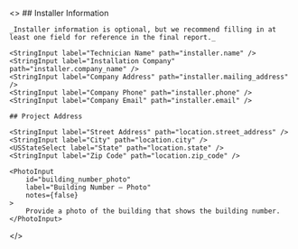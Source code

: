 <>
    ## Installer Information

    _Installer information is optional, but we recommend filling in at least one field for reference in the final report._

    <StringInput label="Technician Name" path="installer.name" />
    <StringInput label="Installation Company" path="installer.company_name" />
    <StringInput label="Company Address" path="installer.mailing_address" />
    <StringInput label="Company Phone" path="installer.phone" />
    <StringInput label="Company Email" path="installer.email" />

    ## Project Address

    <StringInput label="Street Address" path="location.street_address" />
    <StringInput label="City" path="location.city" />
    <USStateSelect label="State" path="location.state" />
    <StringInput label="Zip Code" path="location.zip_code" />

    <PhotoInput
        id="building_number_photo"
        label="Building Number – Photo"
        notes={false}
    >
        Provide a photo of the building that shows the building number.
    </PhotoInput>

</>
